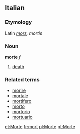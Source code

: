 ==Italian==
===Etymology===
Latin ''[[mors]], mortis''
===Noun===
'''morte''' ''f''

# [[death]]

===Related terms===
*[[morire]]
*[[mortale]]
*[[mortifero]]
*[[morto]]
*[[mortorio]]
*[[mortuario]]

[[et:Morte]]
[[fr:mort]]
[[pl:Morte]]
[[pt:Morte]]